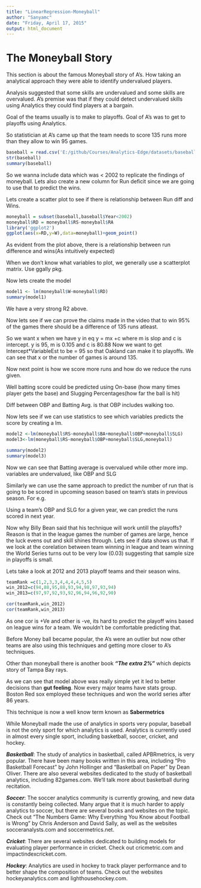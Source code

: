 ```yaml
---
title: "LinearRegression-Moneyball"
author: "Sanyamc"
date: "Friday, April 17, 2015"
output: html_document
---
```



The Moneyball Story
=====================

This section is about the famous Moneyball story of A's. How taking an analytical approach they were able to identify undervalued players.

Analysis suggested that some skills are undervalued and some skills are overvalued. A's premise was that if they could detect undervalued skills using Analytics they could find players at a bargain.

Goal of the teams usually is to make to playoffs. Goal of A's was to get to playoffs using Analytics.


So statistician at A's came up that the team needs to score 135 runs more than they allow to win 95 games.

```r
baseball = read.csv('E:/github/Courses/Analytics-Edge/datasets/baseball.csv')
str(baseball)
summary(baseball)

```

So we wanna include data which was < 2002 to replicate the findings of moneyball. Lets also create a new column for Run deficit since we are going to use that to predict the wins.

Lets create a scatter plot to see if there is relationship between Run diff and Wins.


```r
moneyball = subset(baseball,baseball$Year<2002)
moneyball$RD = moneyball$RS-moneyball$RA
library('ggplot2')
ggplot(aes(x=RD,y=W),data=moneyball)+geom_point()

```

As evident from the plot above, there is a relationship between run difference and wins(As intuitively expected)

When we don't know what variables to plot, we generally use a scatterplot matrix. Use ggally pkg.

Now lets create the model

```r
model1 <- lm(moneyball$W~moneyball$RD)
summary(model1)
```

We have a very strong R2 above.

Now lets see if we can prove the claims made in the video that to win 95% of the games there should be a difference of 135 runs atleast.


So we want x when we have y in eq y = mx +c where m is slop and c is intercept. y is 95, m is 0.105 and c is 80.88
Now we want to get Intercept*VariableEst to be = 95 so that Oakland can make it to playoffs. We can see that x or the number of games is around 135.

Now next point is how we score more runs and how do we reduce the runs given.

Well batting score could be predicted using On-base (how many times player gets the base) and Slugging Percentages(how far the ball is hit)

Diff between OBP and Batting Avg. is that OBP includes walking too.

Now lets see if we can use statistics to see which variables predicts the score by creating a lm.

```r
model2 <-lm(moneyball$RS~moneyball$BA+moneyball$OBP+moneyball$SLG)
model3<-lm(moneyball$RS~moneyball$OBP+moneyball$SLG,moneyball)

summary(model2)
summary(model3)
```

Now we can see that Batting average is overvalued while other more imp. variables are undervalued, like OBP and SLG

Similarly we can use the same approach to predict the number of run that is going to be scored in upcoming season based on team's stats in previous season. For e.g.

Using a team's OBP and SLG for a given year, we can predict the runs scored in next year.

Now why Billy Bean said that his technique will work untill the playoffs?
Reason is that in the league games the number of games are large, hence the luck evens out and skill shines through.
Lets see if data shows us that. If we look at the corelation between team winning in league and team winning the World Series turns out to be very low (0.03) suggesting that sample size in playoffs is small.

Lets take a look at 2012 and 2013 playoff teams and their season wins.

```r
teamRank =c(1,2,3,3,4,4,4,4,5,5)
win_2012=c(94,88,95,88,93,94,98,97,93,94)
win_2013=c(97,97,92,93,92,96,94,96,92,90)

cor(teamRank,win_2012)
cor(teamRank,win_2013)
```

As one cor is +Ve and other is -ve, its hard to predict the playoff wins based on league wins for a team. We wouldn't be comfortable predicting that.

Before Money ball became popular, the A's were an outlier but now other teams are also using this techniques and getting more closer to A's techniques.

Other than moneyball there is another book ***"The extra 2%"*** which depicts story of Tampa Bay rays.

As we can see that model above was really simple yet it led to better decisions than **gut feeling**. Now every major teams have stats group. Boston Red sox employed these techniques and won the world series after 86 years.

This technique is now a well know term known as **Sabermetrics**

While Moneyball made the use of analytics in sports very popular, baseball is not the only sport for which analytics is used. Analytics is currently used in almost every single sport, including basketball, soccer, cricket, and hockey.

***Basketball***: The study of analytics in basketball, called APBRmetrics, is very popular. There have been many books written in this area, including "Pro Basketball Forecast" by John Hollinger and "Basketball on Paper" by Dean Oliver. There are also several websites dedicated to the study of basketball analytics, including 82games.com. We'll talk more about basketball during recitation.

***Soccer***: The soccer analytics community is currently growing, and new data is constantly being collected. Many argue that it is much harder to apply analytics to soccer, but there are several books and websites on the topic. Check out "The Numbers Game: Why Everything You Know about Football is Wrong" by Chris Anderson and David Sally, as well as the websites socceranalysts.com and soccermetrics.net.

***Cricket***: There are several websites dedicated to building models for evaluating player performance in cricket. Check out cricmetric.com and impactindexcricket.com. 

***Hockey***: Analytics are used in hockey to track player performance and to better shape the composition of teams. Check out the websites hockeyanalytics.com and lighthousehockey.com.
